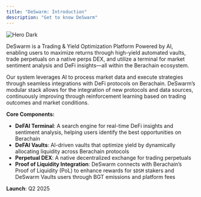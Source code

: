 ```yaml
---
title: "DeSwarm: Introduction"
description: "Get to know DeSwarm"
---
```


<img alt="Hero Dark" classname="hidden dark:block" src="https://deswarm.gitbook.io/~gitbook/image?url=https%3A%2F%2F3018080588-files.gitbook.io%2F%7E%2Ffiles%2Fv0%2Fb%2Fgitbook-x-prod.appspot.com%2Fo%2Fspaces%252FrK6cxwj3Bjme6nKZbNnT%252Fuploads%252FLhl0DwBcCqIWfLW9ylg8%252Fgitbook-banner-1.png%3Falt%3Dmedia%26token%3D7dc5044e-4902-4642-93f7-b44f6abf00af&width=1248&dpr=2&quality=100&sign=c903b3c9&sv=2" />

DeSwarm is a Trading & Yield Optimization Platform Powered by AI, enabling users to maximize returns through high-yield automated vaults, trade perpetuals on a native perps DEX, and utilize a terminal for market sentiment analysis and DeFi insights—all within the Berachain ecosystem.

Our system leverages AI to process market data and execute strategies through seamless integrations with DeFi protocols on Berachain. DeSwarm’s modular stack allows for the integration of new protocols and data sources, continuously improving through reinforcement learning based on trading outcomes and market conditions.

**Core Components:**

- **DeFAI Terminal**: A search engine for real-time DeFi insights and sentiment analysis, helping users identify the best opportunities on Berachain
- **DeFAI Vaults**: AI-driven vaults that optimize yield by dynamically allocating liquidity across Berachain protocols
- **Perpetual DEX**: A native decentralized exchange for trading perpetuals
- **Proof of Liquidity Integration**: DeSwarm connects with Berachain’s Proof of Liquidity (PoL) to enhance rewards for `$DSM` stakers and DeSwarm Vaults users through BGT emissions and platform fees

**Launch**: Q2 2025

